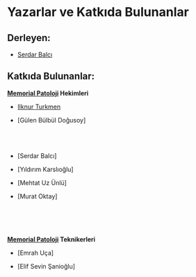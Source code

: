 # Yazarlar ve Katkıda Bulunanlar {.unnumbered}

## Derleyen:
- [Serdar Balcı](https://www.serdarbalci.com)

## Katkıda Bulunanlar:
**[Memorial Patoloji](https://MemorialPath.github.io) Hekimleri**  

- [Ilknur Turkmen](https://www.memorial.com.tr/en/doctors/ilknur-turkmen-1975)  

- [Gülen Bülbül Doğusoy]  
<!-- - [Fatma Aktepe] -->  
<!-- - [Türkan Atasever Rezanko] -->  
<!-- - [Pembe Gül Güneş] -->  
<!-- - [Şemsi Yıldız] -->  

- [Serdar Balcı]  
<!-- - [Sezen Koçarslan] -->  

- [Yıldırım Karslıoğlu]  

- [Mehtat Uz Ünlü]  

- [Murat Oktay]  
<!-- - [Deniz Bayçelebi] -->  
<!-- - [Emre Karakök] -->  
<!-- - [Zuhal Kuş Sılav] -->  
<!-- - [Fatma Gülgün Sade Koçak] -->  
<!-- - [Zeynep Pehlivanoğlu] -->  
  
**[Memorial Patoloji](https://MemorialPath.github.io) Teknikerleri**  

- [Emrah Uça]  

- [Elif Sevin Şanioğlu]  

